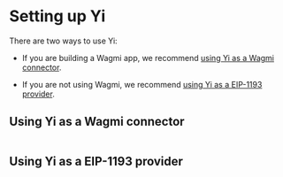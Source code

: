 # Setting up Yi

There are two ways to use Yi:

- If you are building a Wagmi app, we recommend [using Yi as a Wagmi connector](#using-yi-as-a-wagmi-connector).

- If you are not using Wagmi, we recommend [using Yi as a EIP-1193 provider](#using-yi-as-a-eip-1193-provider).

## Using Yi as a Wagmi connector

```ts
```

## Using Yi as a EIP-1193 provider

```ts
```